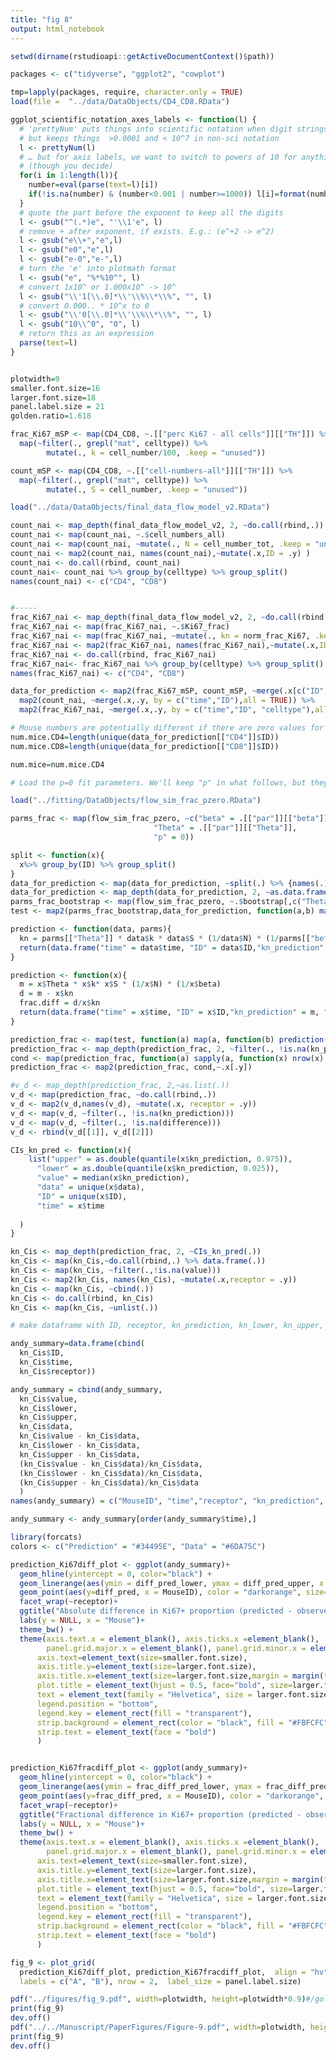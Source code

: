 ```yaml
---
title: "fig 8"
output: html_notebook
---
```


```r
setwd(dirname(rstudioapi::getActiveDocumentContext()$path))

packages <- c("tidyverse", "ggplot2", "cowplot") 

tmp=lapply(packages, require, character.only = TRUE)
load(file =  "../data/DataObjects/CD4_CD8.RData")

```

```r

ggplot_scientific_notation_axes_labels <- function(l) {
  # 'prettyNum' puts things into scientific notation when digit strings get past a certain length,
  # but keeps things  >0.0001 and < 10^7 in non-sci notation
  l <- prettyNum(l)
  # … but for axis labels, we want to switch to powers of 10 for anything >=10^3 or < 0.01
  # (though you decide)
  for(i in 1:length(l)){
    number=eval(parse(text=l)[i])
    if(!is.na(number) & (number<0.001 | number>=1000)) l[i]=format(number, scientific=TRUE)
  }
  # quote the part before the exponent to keep all the digits
  l <- gsub("^(.*)e", "'\\1'e", l)
  # remove + after exponent, if exists. E.g.: (e^+2 -> e^2)
  l <- gsub("e\\+","e",l)  
  l <- gsub("e0","e",l)  
  l <- gsub("e-0","e-",l) 
  # turn the 'e' into plotmath format
  l <- gsub("e", "%*%10^", l)
  # convert 1x10^ or 1.000x10^ -> 10^
  l <- gsub("\\'1[\\.0]*\\'\\%\\*\\%", "", l)
  # convert 0.000.. * 10^x to 0
  l <- gsub("\\'0[\\.0]*\\'\\%\\*\\%", "", l)
  l <- gsub("10\\^0", "0", l)
  # return this as an expression
  parse(text=l)
}


plotwidth=9
smaller.font.size=16
larger.font.size=18
panel.label.size = 21
golden.ratio=1.618
```


```r
frac_Ki67_mSP <- map(CD4_CD8, ~.[["perc Ki67 - all cells"]][["TH"]]) %>% 
  map(~filter(., grepl("mat", celltype)) %>% 
        mutate(., k = cell_number/100, .keep = "unused"))

count_mSP <- map(CD4_CD8, ~.[["cell-numbers-all"]][["TH"]]) %>% 
  map(~filter(., grepl("mat", celltype)) %>% 
        mutate(., S = cell_number, .keep = "unused"))
```


```r
load("../data/DataObjects/final_data_flow_model_v2.RData")

count_nai <- map_depth(final_data_flow_model_v2, 2, ~do.call(rbind,.))
count_nai <- map(count_nai, ~.$cell_numbers_all)
count_nai <- map(count_nai, ~mutate(., N = cell_number_tot, .keep = "unused"))
count_nai <- map2(count_nai, names(count_nai),~mutate(.x,ID = .y) )
count_nai <- do.call(rbind, count_nai)
count_nai<- count_nai %>% group_by(celltype) %>% group_split()
names(count_nai) <- c("CD4", "CD8")


#----- 
frac_Ki67_nai <- map_depth(final_data_flow_model_v2, 2, ~do.call(rbind,.))
frac_Ki67_nai <- map(frac_Ki67_nai, ~.$Ki67_frac)
frac_Ki67_nai <- map(frac_Ki67_nai, ~mutate(., kn = norm_frac_Ki67, .keep = "unused"))
frac_Ki67_nai <- map2(frac_Ki67_nai, names(frac_Ki67_nai),~mutate(.x,ID = .y) )
frac_Ki67_nai <- do.call(rbind, frac_Ki67_nai)
frac_Ki67_nai<- frac_Ki67_nai %>% group_by(celltype) %>% group_split()
names(frac_Ki67_nai) <- c("CD4", "CD8")

```


```r

data_for_prediction <- map2(frac_Ki67_mSP, count_mSP, ~merge(.x[c("ID", "k", "time")],.y[c("ID", "S", "time")], by = c("time","ID"),all = TRUE)) %>% 
  map2(count_nai, ~merge(.x,.y, by = c("time","ID"),all = TRUE)) %>% 
  map2(frac_Ki67_nai, ~merge(.x,.y, by = c("time","ID", "celltype"),all = TRUE))

# Mouse numbers are potentially different if there are zero values for some animals?
num.mice.CD4=length(unique(data_for_prediction[["CD4"]]$ID))
num.mice.CD8=length(unique(data_for_prediction[["CD8"]]$ID))

num.mice=num.mice.CD4
```

```r

# Load the p=0 fit parameters. We'll keep "p" in what follows, but they will all be zeroes.

load("../fitting/DataObjects/flow_sim_frac_pzero.RData")

parms_frac <- map(flow_sim_frac_pzero, ~c("beta" = .[["par"]][["beta"]],
                                "Theta" = .[["par"]][["Theta"]],
                                "p" = 0))

split <- function(x){
  x%>% group_by(ID) %>% group_split()
}
data_for_prediction <- map(data_for_prediction, ~split(.) %>% {names(.) = 1:num.mice;.})
data_for_prediction <- map_depth(data_for_prediction, 2, ~as.data.frame(.))
parms_frac_bootstrap <- map(flow_sim_frac_pzero, ~.$bootstrap[,c("Theta", "beta")])
test <- map2(parms_frac_bootstrap,data_for_prediction, function(a,b) map(b, function(c) merge(a,c)))

```


```r
prediction <- function(data, parms){
  kn = parms[["Theta"]] * data$k * data$S * (1/data$N) * (1/parms[["beta"]]) # no p here
  return(data.frame("time" = data$time, "ID" = data$ID,"kn_prediction" = kn))
}

prediction <- function(x){
  m = x$Theta * x$k* x$S * (1/x$N) * (1/x$beta) 
  d = m - x$kn
  frac.diff = d/x$kn
  return(data.frame("time" = x$time, "ID" = x$ID,"kn_prediction" = m, "difference" = d, "frac.difference" = frac.diff, "data" = x$kn))
}
```

```r
prediction_frac <- map(test, function(a) map(a, function(b) prediction(b)))
prediction_frac <- map_depth(prediction_frac, 2, ~filter(., !is.na(kn_prediction)))
cond <- map(prediction_frac, function(a) sapply(a, function(x) nrow(x) > 3))
prediction_frac <- map2(prediction_frac, cond,~.x[.y])
```

```r

#v_d <- map_depth(prediction_frac, 2,~as.list(.))
v_d <- map(prediction_frac, ~do.call(rbind,.))
v_d <- map2(v_d,names(v_d), ~mutate(.x, receptor = .y))
v_d <- map(v_d, ~filter(., !is.na(kn_prediction)))
v_d <- map(v_d, ~filter(., !is.na(difference)))
v_d <- rbind(v_d[[1]], v_d[[2]])
```


```r
CIs_kn_pred <- function(x){
    list("upper" = as.double(quantile(x$kn_prediction, 0.975)),
      "lower" = as.double(quantile(x$kn_prediction, 0.025)),
      "value" = median(x$kn_prediction),
      "data" = unique(x$data),
      "ID" = unique(x$ID),
      "time" = x$time
    
  )
}

kn_Cis <- map_depth(prediction_frac, 2, ~CIs_kn_pred(.)) 
kn_Cis <- map(kn_Cis,~do.call(rbind,.) %>% data.frame(.))
kn_Cis <- map(kn_Cis, ~filter(.,!is.na(value)))
kn_Cis <- map2(kn_Cis, names(kn_Cis), ~mutate(.x,receptor = .y))
kn_Cis <- map(kn_Cis, ~cbind(.))
kn_Cis <- do.call(rbind, kn_Cis)
kn_Cis <- map(kn_Cis, ~unlist(.))

# make dataframe with ID, receptor, kn_prediction, kn_lower, kn_upper, data, diff_pred, diff_pred_lower, diff_pred_upper

andy_summary=data.frame(cbind(
  kn_Cis$ID,
  kn_Cis$time,
  kn_Cis$receptor))

andy_summary = cbind(andy_summary, 
  kn_Cis$value,
  kn_Cis$lower,
  kn_Cis$upper,
  kn_Cis$data,
  kn_Cis$value - kn_Cis$data,
  kn_Cis$lower - kn_Cis$data,
  kn_Cis$upper - kn_Cis$data,
  (kn_Cis$value - kn_Cis$data)/kn_Cis$data,
  (kn_Cis$lower - kn_Cis$data)/kn_Cis$data,
  (kn_Cis$upper - kn_Cis$data)/kn_Cis$data
  )
names(andy_summary) = c("MouseID", "time","receptor", "kn_prediction", "kn_lower", "kn_upper", "data", "diff_pred", "diff_pred_lower", "diff_pred_upper", "frac_diff_pred", "frac_diff_pred_lower", "frac_diff_pred_upper")

andy_summary <- andy_summary[order(andy_summary$time),]
```


```r

library(forcats)
colors <- c("Prediction" = "#34495E", "Data" = "#6DA75C")

prediction_Ki67diff_plot <- ggplot(andy_summary)+
  geom_hline(yintercept = 0, color="black") + 
  geom_linerange(aes(ymin = diff_pred_lower, ymax = diff_pred_upper, x = fct_inorder(MouseID)),  color="grey70", linewidth=0.5, alpha = 0.2) +
  geom_point(aes(y=diff_pred, x = MouseID), color = "darkorange", size=1.5)+
  facet_wrap(~receptor)+
  ggtitle("Absolute difference in Ki67+ proportion (predicted - observed)") + 
  labs(y = NULL, x = "Mouse")+
  theme_bw() +
  theme(axis.text.x = element_blank(), axis.ticks.x =element_blank(),
        panel.grid.major.x = element_blank(), panel.grid.minor.x = element_blank(),
      axis.text=element_text(size=smaller.font.size),
      axis.title.y=element_text(size=larger.font.size),
      axis.title.x=element_text(size=larger.font.size,margin = margin(t = 10, r = 0, b = 0, l = 0)),
      plot.title = element_text(hjust = 0.5, face="bold", size=larger.font.size),
      text = element_text(family = "Helvetica", size = larger.font.size),
      legend.position = "bottom",
      legend.key = element_rect(fill = "transparent"),
      strip.background = element_rect(color = "black", fill = "#FBFCFC"),
      strip.text = element_text(face = "bold")
      )


prediction_Ki67fracdiff_plot <- ggplot(andy_summary)+
  geom_hline(yintercept = 0, color="black") + 
  geom_linerange(aes(ymin = frac_diff_pred_lower, ymax = frac_diff_pred_upper, x = fct_inorder(MouseID)),  color="grey70", linewidth=0.5, alpha = 0.2) + 
  geom_point(aes(y=frac_diff_pred, x = MouseID), color = "darkorange", size=1.5)+
  facet_wrap(~receptor)+
  ggtitle("Fractional difference in Ki67+ proportion (predicted - observed)") + 
  labs(y = NULL, x = "Mouse")+
  theme_bw() +
  theme(axis.text.x = element_blank(), axis.ticks.x =element_blank(),
        panel.grid.major.x = element_blank(), panel.grid.minor.x = element_blank(),
      axis.text=element_text(size=smaller.font.size),
      axis.title.y=element_text(size=larger.font.size),
      axis.title.x=element_text(size=larger.font.size,margin = margin(t = 10, r = 0, b = 0, l = 0)),
      plot.title = element_text(hjust = 0.5, face="bold", size=larger.font.size),
      text = element_text(family = "Helvetica", size = larger.font.size),
      legend.position = "bottom",
      legend.key = element_rect(fill = "transparent"),
      strip.background = element_rect(color = "black", fill = "#FBFCFC"),
      strip.text = element_text(face = "bold")
      )

fig_9 <- plot_grid(
  prediction_Ki67diff_plot, prediction_Ki67fracdiff_plot,  align = "hv",
  labels = c("A", "B"), nrow = 2,  label_size = panel.label.size)

pdf("../figures/fig_9.pdf", width=plotwidth, height=plotwidth*0.9)#/golden.ratio)
print(fig_9)
dev.off()
pdf("../../Manuscript/PaperFigures/Figure-9.pdf", width=plotwidth, height=plotwidth*0.9)#/golden.ratio)
print(fig_9)
dev.off()


```





































